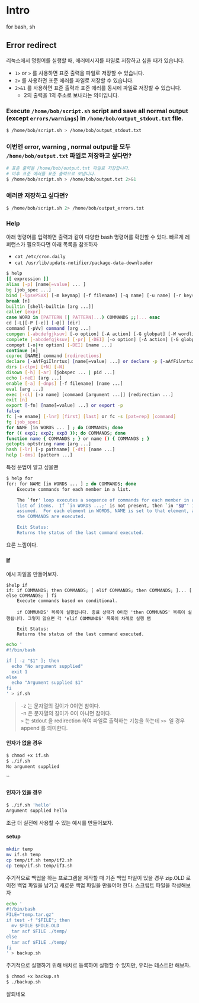 # Intro
for bash, sh

## Error redirect
리눅스에서 명령어를 실행할 때, 에러메시지를 파일로 저장하고 싶을 때가 있습니다.  
- `1>` or `>` 를 사용하면 표준 출력을 파일로 저장할 수 있습니다.  
- `2>` 를 사용하면 표준 에러를 파일로 저장할 수 있습니다.  
- `2>&1` 를 사용하면 표준 출력과 표준 에러를 동시에 파일로 저장할 수 있습니다.
  - 2의 출력을 1의 주소로 보내라는 의미입니다.
### Execute `/home/bob/script.sh` script and save all normal output (except `errors/warnings`) in `/home/bob/output_stdout.txt` file. 
```bash
$ /home/bob/script.sh > /home/bob/output_stdout.txt
```

### 이번엔 error, warning , normal output을 모두 `/home/bob/output.txt` 파일로 저장하고 싶다면?
```bash
# 표준 출력을 /home/bob/output.txt 파일로 저장합니다. 
# 이후 표준 에러를 표준 출력으로 보냅니다.
$ /home/bob/script.sh > /home/bob/output.txt 2>&1
```

### 에러만 저장하고 싶다면?
```bash
$ /home/bob/script.sh 2> /home/bob/output_errors.txt
```

### Help
아래 명령어를 입력하면 출력과 같이 다양한 bash 명령어를 확인할 수 있다.
빠르게 레퍼런스가 필요하다면 아래 목록을 참조하자
- `cat /etc/cron.daily`
- `cat /usr/lib/update-notifier/package-data-downloader`

```sh
$ help
[[ expression ]]                                                                               local [option] name[=value] ...
alias [-p] [name[=value] ... ]                                                                 logout [n]
bg [job_spec ...]                                                                              mapfile [-d delim] [-n count] [-O origin] [-s count] [-t] [-u fd] [-C callback] [-c quantum>  
bind [-lpsvPSVX] [-m keymap] [-f filename] [-q name] [-u name] [-r keyseq] [-x keyseq:shell->  popd [-n] [+N | -N]
break [n]                                                                                      printf [-v var] format [arguments]
builtin [shell-builtin [arg ...]]                                                              pushd [-n] [+N | -N | dir]
caller [expr]                                                                                  pwd [-LPW]
case WORD in [PATTERN [| PATTERN]...) COMMANDS ;;]... esac                                     read [-ers] [-a array] [-d delim] [-i text] [-n nchars] [-N nchars] [-p prompt] [-t timeout>  
cd [-L|[-P [-e]] [-@]] [dir]                                                                   readarray [-d delim] [-n count] [-O origin] [-s count] [-t] [-u fd] [-C callback] [-c quant>  
command [-pVv] command [arg ...]                                                               readonly [-aAf] [name[=value] ...] or readonly -p
compgen [-abcdefgjksuv] [-o option] [-A action] [-G globpat] [-W wordlist] [-F function] [-C>  return [n]
complete [-abcdefgjksuv] [-pr] [-DEI] [-o option] [-A action] [-G globpat] [-W wordlist] [-F>  select NAME [in WORDS ... ;] do COMMANDS; done
compopt [-o|+o option] [-DEI] [name ...]                                                       set [-abefhkmnptuvxBCEHPT] [-o option-name] [--] [-] [arg ...]
continue [n]                                                                                   shift [n]
coproc [NAME] command [redirections]                                                           shopt [-pqsu] [-o] [optname ...]
declare [-aAfFgiIlnrtux] [name[=value] ...] or declare -p [-aAfFilnrtux] [name ...]            source filename [arguments]
dirs [-clpv] [+N] [-N]                                                                         suspend [-f]
disown [-h] [-ar] [jobspec ... | pid ...]                                                      test [expr]
echo [-neE] [arg ...]                                                                          time [-p] pipeline
enable [-a] [-dnps] [-f filename] [name ...]                                                   times
eval [arg ...]                                                                                 trap [-lp] [[arg] signal_spec ...]
exec [-cl] [-a name] [command [argument ...]] [redirection ...]                                true
exit [n]                                                                                       type [-afptP] name [name ...]
export [-fn] [name[=value] ...] or export -p                                                   typeset [-aAfFgiIlnrtux] name[=value] ... or typeset -p [-aAfFilnrtux] [name ...]
false                                                                                          ulimit [-SHabcdefiklmnpqrstuvxPRT] [limit]
fc [-e ename] [-lnr] [first] [last] or fc -s [pat=rep] [command]                               umask [-p] [-S] [mode]
fg [job_spec]                                                                                  unalias [-a] name [name ...]
for NAME [in WORDS ... ] ; do COMMANDS; done                                                   unset [-f] [-v] [-n] [name ...]
for (( exp1; exp2; exp3 )); do COMMANDS; done                                                  until COMMANDS; do COMMANDS-2; done
function name { COMMANDS ; } or name () { COMMANDS ; }                                         variables - Names and meanings of some shell variables
getopts optstring name [arg ...]                                                               wait [-fn] [-p var] [id ...]
hash [-lr] [-p pathname] [-dt] [name ...]                                                      while COMMANDS; do COMMANDS-2; done
help [-dms] [pattern ...]                                                                      { COMMANDS ; }
```

특정 문법이 알고 싶을땐
```sh
$ help for
for: for NAME [in WORDS ... ] ; do COMMANDS; done
    Execute commands for each member in a list.

    The `for' loop executes a sequence of commands for each member in a
    list of items.  If `in WORDS ...;' is not present, then `in "$@"' is
    assumed.  For each element in WORDS, NAME is set to that element, and
    the COMMANDS are executed.

    Exit Status:
    Returns the status of the last command executed.
```
요론 느낌이다.

### If
예시 파일을 만들어보자.
```
$help if
if: if COMMANDS; then COMMANDS; [ elif COMMANDS; then COMMANDS; ]... [ else COMMANDS; ] fi
    Execute commands based on conditional.
    
    if COMMUNDS' 목록이 실행됩니다. 종료 상태가 0이면 'then COMMUNDS' 목록이 실행됩니다. 그렇지 않으면 각 'elif COMMUNDS' 목록이 차례로 실행 됌 

    Exit Status:
    Returns the status of the last command executed.
```

```sh
echo '
#!/bin/bash

if [ -z "$1" ]; then
  echo "No argument supplied"
  exit 1
else
  echo "Argument supplied $1"
fi
' > if.sh
```
> -z 는 문자열의 길이가 0이면 참이다.  
> -n 은 문자열의 길이가 0이 아니면 참이다.  
> `>` 는 stdout 을 redirection 하여 파일로 출력하는 기능을 하는데 `>> `일 경우 append 를 의미한다.  

#### 인자가 없을 경우
```sh
$ chmod +x if.sh
$ ./if.sh
No argument supplied
```
``

#### 인자가 있을 경우
```sh
$ ./if.sh 'hello'
Argument supplied hello
```


조금 더 실전에 사용할 수 있는 예시를 만들어보자.
#### setup
```sh
mkdir temp
mv if.sh temp
cp temp/if.sh temp/if2.sh
cp temp/if.sh temp/if3.sh
```
주기적으로 백업을 하는 프로그램을 제작할 때
기존 백업 파일이 있을 경우  zip.OLD 로 이전 백업 파일을 남기고 새로운 백업 파일을 만들어야 한다.
스크립트 파일을 작성해보자
```sh
echo '
#!/bin/bash
FILE="temp.tar.gz"
if test -f "$FILE"; then
  mv $FILE $FILE.OLD
  tar acf $FILE ./temp/
else 
  tar acf $FILE ./temp/
fi
' > backup.sh
```
주기적으로 실행하기 위해 배치로 등록하여 실행할 수 있지만,
우리는 테스트만 해보자.
```sh
$ chmod +x backup.sh
$ ./backup.sh
```
잘되네요
